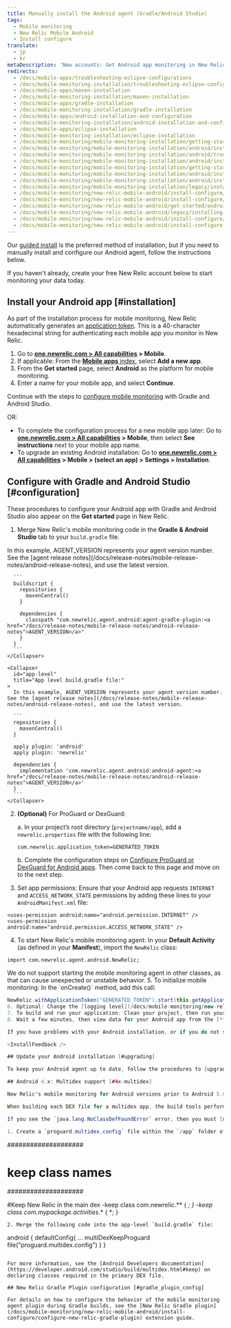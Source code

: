 ```yaml
---
title: Manually install the Android agent (Gradle/Android Studio)
tags:
  - Mobile monitoring
  - New Relic Mobile Android
  - Install configure
translate:
  - jp
  - kr
metaDescription: 'New accounts: Get Android app monitoring in New Relic at newrelic.com/signup. Existing accounts: Add mobile monitoring to your Android apps from the UI.'
redirects:
  - /docs/mobile-apps/troubleshooting-eclipse-configurations
  - /docs/mobile-monitoring-installation/troubleshooting-eclipse-configurations
  - /docs/mobile-apps/maven-installation
  - /docs/mobile-monitoring-installation/maven-installation
  - /docs/mobile-apps/gradle-installation
  - /docs/mobile-monitoring-installation/gradle-installation
  - /docs/mobile-apps/android-installation-and-configuration
  - /docs/mobile-monitoring-installation/android-installation-and-configuration
  - /docs/mobile-apps/eclipse-installation
  - /docs/mobile-monitoring-installation/eclipse-installation
  - /docs/mobile-monitoring/mobile-monitoring-installation/getting-started/android-installation-and-configuration
  - /docs/mobile-monitoring/mobile-monitoring-installation/android/installing-android-apps-gradle-and
  - /docs/mobile-monitoring/mobile-monitoring-installation/android/troubleshooting-eclipse-configurations
  - /docs/mobile-monitoring/mobile-monitoring-installation/android/installing-android-apps-eclipse
  - /docs/mobile-monitoring/mobile-monitoring-installation/getting-started/android-installation-configuration
  - /docs/mobile-monitoring/mobile-monitoring-installation/android/installing-android-apps-gradle-android-studio
  - /docs/mobile-monitoring/mobile-monitoring-installation/android/installing-android-apps-maven
  - /docs/mobile-monitoring/mobile-monitoring-installation/legacy/installing-android-apps-eclipse
  - /docs/mobile-monitoring/new-relic-mobile-android/install-configure/android-installation-configuration
  - /docs/mobile-monitoring/new-relic-mobile-android/install-configure/installing-android-apps-gradle-android-studio
  - /docs/mobile-monitoring/new-relic-mobile-android/get-started/android-installation-configuration
  - /docs/mobile-monitoring/new-relic-mobile-android/legacy/installing-android-apps-eclipse
  - /docs/mobile-monitoring/new-relic-mobile-android/install-configure/installing-android-apps-maven
  - /docs/mobile-monitoring/new-relic-mobile-android/install-configure
---
```


Our [guided install](https://onenr.io/0kjnEoryzRo) is the preferred method of installation, but if you need to manually install and configure our Android agent, follow the instructions below.

If you haven't already, create your free New Relic account below to start monitoring your data today.

<InlineSignup/>

## Install your Android app [#installation]

As part of the installation process for mobile monitoring, New Relic automatically generates an [application token](/docs/mobile-apps/viewing-your-application-token). This is a 40-character hexadecimal string for authenticating each mobile app you monitor in New Relic.

1. Go to **[one.newrelic.com > All capabilities](https://one.newrelic.com/all-capabilities) > Mobile**.
2. If applicable: From the [**Mobile apps** index](/docs/mobile-monitoring/mobile-monitoring-ui/mobile-app-pages/mobile-apps-index), select **Add a new app**.
3. From the **Get started** page, select **Android** as the platform for mobile monitoring.
4. Enter a name for your mobile app, and select **Continue**.

Continue with the steps to [configure mobile monitoring](#configuration) with Gradle and Android Studio.

OR:

* To complete the configuration process for a new mobile app later: Go to **[one.newrelic.com > All capabilities](https://one.newrelic.com/all-capabilities) > Mobile**, then select **See instructions** next to your mobile app name.
* To upgrade an existing Android installation: Go to **[one.newrelic.com > All capabilities](https://one.newrelic.com/all-capabilities) > Mobile > (select an app) > Settings > Installation**.

## Configure with Gradle and Android Studio [#configuration]

These procedures to configure your Android app with Gradle and Android Studio also appear on the **Get started** page in New Relic.

1. Merge New Relic's mobile monitoring code in the **Gradle & Android Studio** tab to your `build.gradle` file.

  <CollapserGroup>
    <Collapser
      id="project-level"
      title="Project level build.gradle file:"
    >
      In this example, AGENT_VERSION represents your agent version number. See the [agent release notes](/docs/release-notes/mobile-release-notes/android-release-notes), and use the latest version.

      ```
      buildscript {
        repositories {
          mavenCentral()
        }

        dependencies {
          classpath "com.newrelic.agent.android:agent-gradle-plugin:<a href="/docs/release-notes/mobile-release-notes/android-release-notes">AGENT_VERSION</a>"
        }
      }
      ```
    </Collapser>

    <Collapser
      id="app-level"
      title="App level build.gradle file:"
    >
      In this example, AGENT_VERSION represents your agent version number. See the [agent release notes](/docs/release-notes/mobile-release-notes/android-release-notes), and use the latest version.

      ```
      repositories {
        mavenCentral()
      }

      apply plugin: 'android'
      apply plugin: 'newrelic'

      dependencies {
        implementation 'com.newrelic.agent.android:android-agent:<a href="/docs/release-notes/mobile-release-notes/android-release-notes">AGENT_VERSION</a>'
      }
      ```
    </Collapser>
  </CollapserGroup>

2. **(Optional)** For ProGuard or DexGuard: 

    a. In your project’s root directory (`projectname/app`), add a `newrelic.properties` file with the following line:

      ```
      com.newrelic.application_token=GENERATED_TOKEN
      ```
    b. Complete the configuration steps on [Configure ProGuard or DexGuard for Android apps](/docs/mobile-monitoring/new-relic-mobile-android/install-configure/configure-proguard-or-dexguard-android-apps). Then come back to this page and move on to the next step. 


3. Set app permissions: Ensure that your Android app requests `INTERNET` and `ACCESS_NETWORK_STATE` permissions by adding these lines to your `AndroidManifest.xml` file:

  ```
  <uses-permission android:name="android.permission.INTERNET" />
  <uses-permission android:name="android.permission.ACCESS_NETWORK_STATE" />
  ```
4. To start New Relic's mobile monitoring agent: In your **Default Activity** (as defined in your **Manifest**), import the `NewRelic` class:

  ```
  import com.newrelic.agent.android.NewRelic;
  ```

  <Callout variant="important">
    We do not support starting the mobile monitoring agent in other classes, as that can cause unexpected or unstable behavior.
  </Callout>
5. To initialize mobile monitoring: In the `onCreate()` method, add this call:

  ```java
  NewRelic.withApplicationToken("GENERATED_TOKEN").start(this.getApplication());
6. Optional: Change the [logging level](/docs/mobile-monitoring/new-relic-mobile-android/api-guides/android-agent-configuration-feature-flags#logging).
7. To build and run your application: Clean your project, then run your app in an emulator or device to generate traffic.
8. Wait a few minutes, then view data for your Android app from the [**Summary** page](/docs/mobile-monitoring/mobile-monitoring-ui/mobile-app-pages/mobile-apps-overview-page): Go to **[one.newrelic.com > All capabilities](https://one.newrelic.com/all-capabilities) > Mobile > (select an app)**.

If you have problems with your Android installation, or if you do not see data in the mobile monitoring UI, follow the [troubleshooting procedures](/docs/mobile-monitoring/new-relic-mobile-android/troubleshoot/no-data-appears-android).

<InstallFeedback />

## Update your Android installation [#upgrading]

To keep your Android agent up to date, follow the procedures to [upgrade the Android agent SDK](/docs/mobile-monitoring/new-relic-mobile-android/install-configure/upgrading-new-relic-mobiles-android-sdk) for New Relic. To install the latest Android version for your mobile app: Go to **[one.newrelic.com > All capabilities](https://one.newrelic.com/all-capabilities) > Mobile > (select an app) > Settings > Installation**.

## Android 4.x: Multidex support [#4x-multidex]

New Relic's mobile monitoring for Android versions prior to Android 5.0 (API level 21) use the Dalvik runtime to execute app code. By default, Dalvik limits apps to a single `classes.dex` bytecode file per APK. In order to get around this limitation, you **must** [enable multidex support](https://developer.android.com/studio/build/multidex.html). Then you can use the [multidex support library](https://developer.android.com/tools/support-library/features.html#multidex), which becomes part of the primary DEX file of your app and then manages access to the additional DEX files and the code they contain.

When building each DEX file for a multidex app, the build tools perform complex decision making to determine which classes are needed in the primary DEX file so that your app can start successfully. If any class required during startup is not provided in the primary DEX file, then your app crashes with the error `java.lang.NoClassDefFoundError`.

If you see the `java.lang.NoClassDefFoundError` error, then you must [manually specify these additional classes as required](https://developer.android.com/studio/build/multidex.html#keep) in the primary DEX file:

1. Create a `proguard.multidex.config` file within the `/app` folder of your project. Update `mypackage` to reflect your package name.

  ```
  ####################
  # keep class names #
  ####################

  #Keep New Relic in the main dex
  -keep class com.newrelic.** { *; }
  -keep class com.mypackage.activities.** { *; }
  ```
2. Merge the following code into the app-level `build.gradle` file:

  ```
  android { 
      defaultConfig{
          …
          multiDexKeepProguard file("proguard.multidex.config")
      }
  }
  ```

For more information, see the [Android Developers documentation](https://developer.android.com/studio/build/multidex.html#keep) on declaring classes required in the primary DEX file.

## New Relic Gradle Plugin configuration [#gradle_plugin_config]

For details on how to configure the behavior of the mobile monitoring agent plugin during Gradle builds, see the [New Relic Gradle plugin](/docs/mobile-monitoring/new-relic-mobile-android/install-configure/configure-new-relic-gradle-plugin) extension guide.
